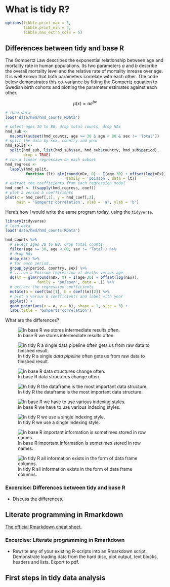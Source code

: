What is tidy R?
===============

```r
options(tibble.print_max = 5,
        tibble.print_min = 5,
        tibble.max_extra_cols = 5)
```

Differences between tidy and base R
-----------------------------------

The Gompertz Law describes the exponential relationship between age and mortality rate in human populations. Its two parameters $a$ and $b$ describe the overall mortality level and the relative rate of mortality inrease over age. It is well known that both parameters correlate with each other. The code below demonstrates this co-variance by fitting the Gompertz equation to Swedish birth cohorts and plotting the parameter estimates against each other.

$$
\mu(x) = ae^{bx}
$$

```r
# load data
load('data/hmd/hmd_counts.RData')

# select ages 30 to 80, drop total counts, drop NAs
hmd_sub <-
  na.omit(subset(hmd_counts, age >= 30 & age < 80 & sex != 'Total'))
# split the data by sex, country and year
hmd_split <-
  split(hmd_sub, list(hmd_sub$sex, hmd_sub$country, hmd_sub$period),
        drop = TRUE)
# run a linear regression on each subset
hmd_regress <-
  lapply(hmd_split,
         function (lt) glm(round(nDx, 0) ~ I(age-30) + offset(log(nEx)),
                           family = 'poisson', data = lt))
# extract the coefficients from each regression model
hmd_coef <- t(sapply(hmd_regress, coef))
# plot a versus b coefficients
plot(x = hmd_coef[,1], y = hmd_coef[,2],
     main = 'Gompertz correlation', xlab = 'a', ylab = 'b')
```

Here's how I would write the same program today, using the `tidyverse`.

```r
library(tidyverse)
# load data
load('data/hmd/hmd_counts.RData')

hmd_counts %>%
  # select ages 30 to 80, drop total counts
  filter(age >= 30, age < 80, sex != 'Total') %>%
  # drop NAs
  drop_na() %>%
  # for each period...
  group_by(period, country, sex) %>%
  # ...run a Poisson regression of deaths versus age
  do(lm = glm(round(nDx, 0) ~ I(age-30) + offset(log(nEx)),
              family = 'poisson', data = .)) %>%
  # extract the regression coefficients
  mutate(a = coef(lm)[1], b = coef(lm)[2]) %>%
  # plot a versus b coefficients and label with year
  ggplot() +
  geom_point(aes(x = a, y = b), shape = 1, size = 3) +
  labs(title = 'Gompertz correlation')
```

What are the differences?

![In base R we stores intermediate results often.](assets/assignment.png)

![In tidy R a single *data pipeline* often gets us from raw data to finished result.](assets/pipes.png)

![In base R data structures change often.](assets/various_data_structures.png)

![In tidy R the dataframe is the most important data structure.](assets/single_data_structure.png)

![In base R we have to use various indexing styles.](assets/various_indexing_styles.png)

![In tidy R we use a single indexing style.](assets/single_indexing_style.png)

![In base R important information is sometimes stored in row names.](assets/info_in_rownames.png)

![In tidy R all information exists in the form of data frame columns.](assets/variable_in_its_own_column.png)

### Excercise: Differences between tidy and base R

- Discuss the differences.

Literate programming in Rmarkdown
---------------------------------

[The official Rmarkdown cheat sheet.](https://www.rstudio.com/wp-content/uploads/2015/02/rmarkdown-cheatsheet.pdf)

### Excercise: Literate programming in Rmarkdown

- Rewrite any of your existing R-scripts into an Rmarkdown script. Demonstrate loading data from the hard disc, plot output, text blocks, headers and lists. Export to pdf.

First steps in tidy data analysis
---------------------------------

